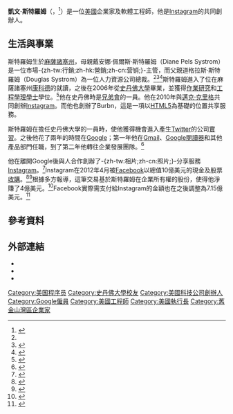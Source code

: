 {{NoteTA|G1=People|G2=USState}}
{{Infobox person
| name        = 凱文·斯特羅姆
| 英文名       =Kevin Systrom
| image       = Kevin Systrom 2013 (cropped).jpg
| alt         = 
| caption     = 斯特羅姆於第七屆Crunchies Awards大獎
| birth_name  = 
| birth_date  = {{Birth date and age|1983|12|30}}
| birth_place = {{USA}}[[麻薩諸塞州|麻薩諸塞州]]{{le|霍利斯頓 (麻薩諸塞州)|Holliston, Massachusetts|霍利斯頓}}
| death_date  = <!-- {{Death date and age|YYYY|MM|DD|YYYY|MM|DD}} or {{Death-date and age|Month DD, YYYY|Month DD, YYYY}} (death date then birth date) -->
| death_place = 
| nationality = {{USA}}
| residence   = {{USA}}[[舊金山|舊金山]]
| other_names = 
| known_for   = [[Instagram|Instagram]]的共同創辦人
| alma_mater  = [[史丹佛大學|史丹佛大學]]
| occupation  = 企業家
| net worth=  {{Increase}} 13億美元（2018年）<ref>{{cite news | url=http://www.telegraph.co.uk/technology/facebook/9195380/Whos-getting-rich-from-Facebooks-1bn-Instagram-deal.html | author=Katherine Rushton | work=[[每日電訊報|The Telegraph]] | title=Who's getting rich from Facebook's $1bn Instagram deal? | date=2012-01-24 | accessdate=2014-09-23 | archive-date=2014-10-07 | archive-url=https://web.archive.org/web/20141007225844/http://www.telegraph.co.uk/technology/facebook/9195380/Whos-getting-rich-from-Facebooks-1bn-Instagram-deal.html | dead-url=no }}</ref>
}}

'''凱文·斯特羅姆'''（{{lang-en|Kevin Systrom}}，{{bd|1983年|12月30日}}<ref name=mt1>{{cite web|url=http://www.quora.com/How-old-is-Kevin-Systrom|title=How old is Kevin Systrom?|work=[[Quora|Quora]]|date=2011-04-14|accessdate=2013-08-20|archive-date=2020-01-07|archive-url=https://web.archive.org/web/20200107164639/https://www.quora.com/How-old-is-Kevin-Systrom|dead-url=no}}</ref>）是一位[[美國人|美國]]企業家及軟體工程師，他是[[Instagram|Instagram]]的共同創辦人。

==生活與事業==
斯特羅姆生於[[麻薩諸塞州|麻薩諸塞州]]{{le|霍利斯頓 (麻薩諸塞州)|Holliston, Massachusetts|霍利斯頓}}，母親戴安娜·佩爾斯·斯特羅姆（Diane Pels Systrom）是一位市場-{zh-tw:行銷;zh-hk:營銷;zh-cn:营销;}-主管，而父親道格拉斯·斯特羅姆（Douglas Systrom）為一位人力資源公司總裁。<ref name=mt1/><ref>{{cite news|url=http://www.metrowestdailynews.com/news/x668518054/Holliston-native-strikes-it-rich-with-smartphone-app|title=Holliston native strikes it rich with smartphone app Instagram - Framingham, MA|first=Laura|last=Krantz|work=The MetroWest Daily News|publisher=Gatehouse Media|location=Holliston|date=2012-04-12|accessdate=2013-08-20|archive-date=2013-10-19|archive-url=https://web.archive.org/web/20131019062937/http://www.metrowestdailynews.com/news/x668518054/Holliston-native-strikes-it-rich-with-smartphone-app|dead-url=no}}</ref><ref>{{cite news|url=http://www.northjersey.com/obituaries/118556824_Elizabeth_V__Pels__85.html?mobile=1|title=Elizabeth V. Pels, 85|date=2011-03-24|work=northjersey.com|publisher=North Jeresey Media Group|accessdate=2014-09-23|deadurl=yes|archiveurl=https://web.archive.org/web/20140103212855/http://www.northjersey.com/obituaries/118556824_Elizabeth_V__Pels__85.html?mobile=1|archivedate=2014-01-03}}</ref>斯特羅姆進入了位在麻薩諸塞州[[康科德_(麻薩諸塞州)|康科德]]的{{le|密德爾塞克斯中學|Middlesex School}}就讀，之後在2006年從[[史丹佛大學|史丹佛大學]]畢業，並獲得[[作業研究|作業研究]]和[[工程學|工程學]][[理學士|理學士]]學位。<ref>{{cite news | url=http://investing.businessweek.com/research/stocks/private/person.asp?personId=99160377&privcapId=99153859&previousCapId=99153859&previousTitle=Burbn,%20Inc. | work=Bloomberg Businessweek | title=Executive Profile | date=2012-04-05 | accessdate=2014-09-23 | archive-date=2020-01-07 | archive-url=https://web.archive.org/web/20200107164713/https://www.bloomberg.com/tosv2.html?vid=&uuid=5b21f5d0-316d-11ea-83c0-9fb03492eafa&url=L3Jlc2VhcmNoL3N0b2Nrcy9wcml2YXRlL3BlcnNvbi5hc3A%2FcGVyc29uSWQ9OTkxNjAzNzcmcHJpdmNhcElkPTk5MTUzODU5JnByZXZpb3VzQ2FwSWQ9OTkxNTM4NTkmcHJldmlvdXNUaXRsZT1CdXJibiwlMjBJbmMu | dead-url=no }}</ref>他在史丹佛時是{{le|Sigma Nu|Sigma Nu}}[[兄弟會與姊妹會|兄弟會]]的一員。他在2010年與[[邁克·克里格|邁克·克里格]]共同創辦[[Instagram|Instagram]]。而他也創辦了Burbn，這是一項以[[HTML5|HTML5]]為基礎的位置共享服務。

斯特羅姆在擔任史丹佛大學的{{le|梅菲爾德研究員計畫|Mayfield Fellows Program}}一員時，使他獲得機會進入產生[[Twitter|Twitter]]的{{le|Odeo|Odeo}}公司[[實習|實習]]。之後他花了兩年的時間在[[Google|Google]]；第一年他在[[Gmail|Gmail]]、[[Google閱讀器|Google閱讀器]]和其他產品部門任職，到了第二年他轉往企業發展團隊。<ref name=InstagramTeam>{{cite web|work=[[instagram|instagram]]|title=The Team|url=http://instagram.com/about/us/|accessdate=2014-09-23|archive-date=2014-09-22|archive-url=https://web.archive.org/web/20140922213017/http://instagram.com/about/us/|dead-url=no}}</ref> 

他在離開Google後與人合作創辦了-{zh-tw:相片;zh-cn:照片;}-分享服務[[Instagram|Instagram]]。<ref>{{cite news | url=http://www.crunchbase.com/person/kevin-systrom | work=[[CrunchBase|CrunchBase]] | publisher=AOL | title=Kevin Systrom | date=2012-04-15 | accessdate=2014-09-23 | archive-date=2012-06-11 | archive-url=https://web.archive.org/web/20120611002705/http://www.crunchbase.com/person/kevin-systrom | dead-url=no }}</ref>Instagram在2012年4月被[[Facebook|Facebook]]以總值10億美元的現金及股票[[收購|收購]]。<ref>{{cite news |title=Breaking: Facebook buying Instagram for $1 billion |first=Dan |last=Primack |url=http://finance.fortune.cnn.com/2012/04/09/breaking-facebook-buying-instagram-for-1-billion/ |work=[[Fortune_(magazine)|Fortune]] |date=2012-04-09 |accessdate=2012-12-17 |archiveurl=https://www.webcitation.org/6CeW3OlQO?url=http://finance.fortune.cnn.com/2012/04/09/breaking-facebook-buying-instagram-for-1-billion/ |archivedate=2012-12-04 |deadurl=yes }}</ref><ref>{{cite news |title = 臉書砸295億 併購Instagram |url = http://www.appledaily.com.tw/appledaily/article/international/20120411/34151925/ |work = [[蘋果日報_(台灣)|蘋果日報]] |date = 2012-04-11 |accessdate = 2014-09-23 |archive-date = 2016-03-04 |archive-url = https://web.archive.org/web/20160304123852/http://www.appledaily.com.tw/appledaily/article/international/20120411/34151925/ |dead-url = no }}</ref>根據多方報導，這筆交易基於斯特羅姆在企業所有權的股份，使得他淨賺了4億美元。<ref>{{cite web |last=Isaac |first=Marc |url=http://www.wired.com/epicenter/2012/04/facebook-buys-instagram/ |work=[[Wired_(magazine)|Wired]] |publisher=[[Condé_Nast_Publishing|Condé Nast Digital]] |title=Facebook Buys Instagram |date=April 9, 2012 |accessdate=August 13, 2012 |archive-date=2012-05-27 |archive-url=https://web.archive.org/web/20120527174924/http://www.wired.com/epicenter/2012/04/facebook-buys-instagram |dead-url=no }}</ref>Facebook實際需支付給Instagram的金額也在之後調整為7.15億美元。<ref>{{cite news |title = Facebook最終以7.15億美元收購Instagram |url = http://jiangsu.china.com.cn/html/tech/it/11305_1.html |work = 中國網江蘇頻道 |publisher = 中國網 |date = 2012-10-25 |accessdate = 2014-09-23 |deadurl = yes |archiveurl = https://web.archive.org/web/20121116150638/http://jiangsu.china.com.cn/html/tech/it/11305_1.html |archivedate = 2012-11-16 }}</ref>

== 參考資料 ==
{{Reflist}}

== 外部連結 ==
{{commonscat|Kevin Systrom}}
* {{Instagram|kevin}}
* {{Facebook|systrom}}
* {{twitter|kevin}}

{{DEFAULTSORT:Systrom, Kevin}}


[[Category:美国程序员|Category:美国程序员]]
[[Category:史丹佛大學校友|Category:史丹佛大學校友]]
[[Category:美國科技公司創辦人|Category:美國科技公司創辦人]]
[[Category:Google僱員|Category:Google僱員]]
[[Category:美國工程師|Category:美國工程師]]
[[Category:美國執行長|Category:美國執行長]]
[[Category:舊金山灣區企業家|Category:舊金山灣區企業家]]